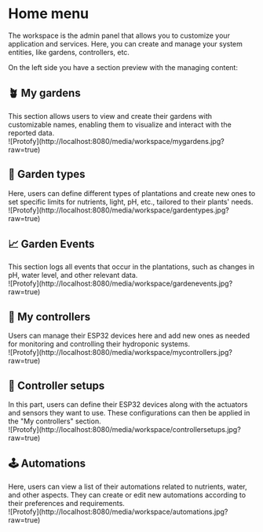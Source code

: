 # Home menu
The workspace is the admin panel that allows you to customize your application and services. Here, you can create and manage your system entities, like gardens, controllers, etc.

On the left side you have a section preview with the managing content:

## 🪴​ My gardens
<div>
This section allows users to view and create their gardens with customizable names, enabling them to visualize and interact with the reported data.
</div>
<div>
![Protofy](http://localhost:8080/media/workspace/mygardens.jpg?raw=true)
</div>

## 🍓​ Garden types
<div>
Here, users can define different types of plantations and create new ones to set specific limits for nutrients, light, pH, etc., tailored to their plants' needs.
</div>
<div>
![Protofy](http://localhost:8080/media/workspace/gardentypes.jpg?raw=true)
</div>

## 📈​ Garden Events
<div>
This section logs all events that occur in the plantations, such as changes in pH, water level, and other relevant data.
</div>
<div>
![Protofy](http://localhost:8080/media/workspace/gardenevents.jpg?raw=true)
</div>

## ​🧠 My controllers
<div>
Users can manage their ESP32 devices here and add new ones as needed for monitoring and controlling their hydroponic systems.
</div>
<div>
![Protofy](http://localhost:8080/media/workspace/mycontrollers.jpg?raw=true)
</div>

## 💭 Controller setups
<div>
In this part, users can define their ESP32 devices along with the actuators and sensors they want to use. These configurations can then be applied in the "My controllers" section.
</div>
<div>
![Protofy](http://localhost:8080/media/workspace/controllersetups.jpg?raw=true)
</div>

## 🕹️​ Automations
<div>
Here, users can view a list of their automations related to nutrients, water, and other aspects. They can create or edit new automations according to their preferences and requirements.
</div>
<div>
![Protofy](http://localhost:8080/media/workspace/automations.jpg?raw=true)
</div>